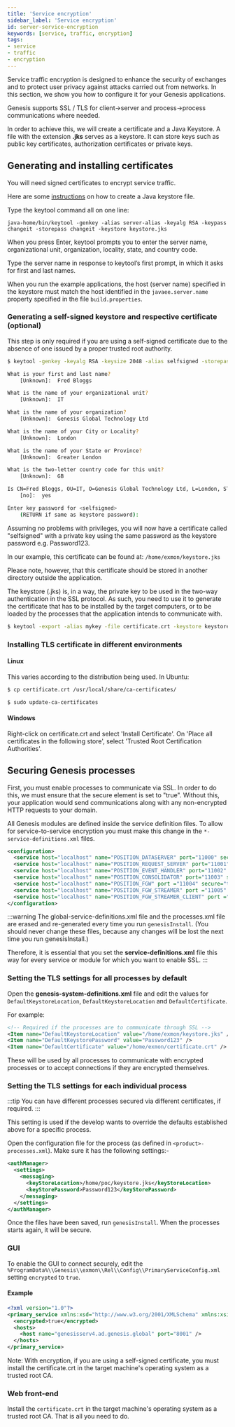 ```yaml
---
title: 'Service encryption'
sidebar_label: 'Service encryption'
id: server-service-encryption
keywords: [service, traffic, encryption]
tags:
- service
- traffic
- encryption
---
```


Service traffic encryption is designed to enhance the security of exchanges and to protect user privacy against attacks carried out from networks. In this section, we show you how to configure it for your Genesis applications.

Genesis supports SSL / TLS for client->server and process->process communications where needed.

In order to achieve this, we will create a certificate and a Java Keystore. A file with the extension **.jks** serves as a keystore. It can store keys such as public key certificates, authorization certificates or private keys.

## Generating and installing certificates

You will need signed certificates to encrypt service traffic.

Here are some [instructions](https://support.globalsign.com/digital-certificates/digital-certificate-installation/java-keytool-create-keystore#:~:text=Use%20the%20chart%20below%20to%20guide%20you%20through,on%20hash%20algorithm%20and%20product%20type.%20See%20More) on how to create a Java keystore file.

Type the keytool command all on one line:

`java-home/bin/keytool -genkey -alias server-alias -keyalg RSA -keypass changeit -storepass changeit -keystore keystore.jks`

When you press Enter, keytool prompts you to enter the server name, organizational unit, organization, locality, state, and country code.

Type the server name in response to keytool’s first prompt, in which it asks for first and last names.

When you run the example applications, the host (server name) specified in the keystore must match the host identified in the `javaee.server.name` property specified in the file `build.properties`.

### Generating a self-signed keystore and respective certificate (optional)

This step is only required if you are using a self-signed certificate due to the absence of one issued by a proper trusted root authority.

```bash
$ keytool -genkey -keyalg RSA -keysize 2048 -alias selfsigned -storepass Password1233 -keystore keystore.jks -ext SAN=dns:genesisserv1,dns:genesisserv1.ad.genesis.global,dns:genesisserv2,dns:genesisserv2.ad.genesis.global,dns:genesisserv3,dns:genesisserv3.ad.genesis.global,dns:genesisserv4,dns:genesisserv4.ad.genesis.global,ip:193.144.16.43

What is your first and last name?
    [Unknown]:  Fred Bloggs

What is the name of your organizational unit?
    [Unknown]:  IT

What is the name of your organization?
    [Unknown]:  Genesis Global Technology Ltd

What is the name of your City or Locality?
    [Unknown]:  London

What is the name of your State or Province?
    [Unknown]:  Greater London

What is the two-letter country code for this unit?
    [Unknown]:  GB

Is CN=Fred Bloggs, OU=IT, O=Genesis Global Technology Ltd, L=London, ST=Greater London, C=GB correct?
    [no]:  yes

Enter key password for <selfsigned>
    (RETURN if same as keystore password):
```

Assuming no problems with privileges, you will now have a certificate called "selfsigned" with a private key using the same password as the keystore password e.g. Password123.

In our example, this certificate can be found at: `/home/exmon/keystore.jks`

Please note, however, that this certificate should be stored in another directory outside the application.

The keystore (.jks) is, in a way, the private key to be used in the two-way authentication in the SSL protocol. As such, you need to use it to generate the certificate that has to be installed by the target computers, or to be loaded by the processes that the application intends to communicate with.

```bash
$ keytool -export -alias mykey -file certificate.crt -keystore keystore.jks
```

### Installing TLS certificate in different environments

#### Linux

This varies according to the distribution being used. In Ubuntu:

```bash
$ cp certificate.crt /usr/local/share/ca-certificates/

$ sudo update-ca-certificates
```

#### Windows

Right-click on certificate.crt and select 'Install Certificate'. On 'Place all certificates in the following store', select 'Trusted Root Certification Authorities'.

## Securing Genesis processes

First, you must enable processes to communicate via SSL. In order to do this, we must ensure that the secure element is set to "true". Without this, your application would send communications along with any non-encrypted HTTP requests to your domain.

All Genesis modules are defined inside the service definition files. To allow for service-to-service encryption you must make this change in the `*-service-definitions.xml` files.

```xml
<configuration>
  <service host="localhost" name="POSITION_DATASERVER" port="11000" secure="true"/>
  <service host="localhost" name="POSITION_REQUEST_SERVER" port="11001" secure="true"/>
  <service host="localhost" name="POSITION_EVENT_HANDLER" port="11002" secure="true"/>
  <service host="localhost" name="POSITION_CONSOLIDATOR" port="11003" secure="true"/>
  <service host="localhost" name="POSITION_FGW" port ="11004" secure="true"/>
  <service host="localhost" name="POSITION_FGW_STREAMER" port ="11005" secure="true"/>
  <service host="localhost" name="POSITION_FGW_STREAMER_CLIENT" port ="11006" secure="true"/>
</configuration>
```
:::warning
The global-service-definitions.xml file and the processes.xml file are erased and re-generated every time you run `genesisInstall`. (You should never change these files, because any changes will be lost the next time you run genesisInstall.)

Therefore, it is essential that you set the **service-definitions.xml** file this way for every service or module for which you want to enable SSL.
:::

### Setting the TLS settings for all processes by default

Open the **genesis-system-definitions.xml** file and edit the values for `DefaultKeystoreLocation`, `DefaultKeystoreLocation` and `DefaultCertificate`.

For example:

```xml
<!-- Required if the processes are to communicate through SSL -->
<Item name="DefaultKeystoreLocation" value="/home/exmon/keystore.jks" />
<Item name="DefaultKeystorePassword" value="Password123" />
<Item name="DefaultCertificate" value="/home/exmon/certificate.crt" />
```

These will be used by all processes to communicate with encrypted processes or to accept connections if they are encrypted themselves.

### Setting the TLS settings for each individual process

:::tip
You can have different processes secured via different certificates, if required.
:::

This setting is used if the develop wants to override the defaults established above for a specific process.

Open the configuration file for the process (as defined in `<product>-processes.xml`). Make sure it has the following settings:-

```xml
<authManager>
  <settings>
    <messaging>
      <keyStoreLocation>/home/poc/keystore.jks</keyStoreLocation>
      <keyStorePassword>Password123</keyStorePassword>
    </messaging>
  </settings>
</authManager>
```

Once the files have been saved, run `genesisInstall`. When the processes starts again, it will be secure.

### GUI

To enable the GUI to connect securely, edit the `%ProgramData%\\Genesis\\exmon\\Rel\\Config\\PrimaryServiceConfig.xml` setting `encrypted` to `true`.

#### Example

```xml
<?xml version="1.0"?>
<primary_service xmlns:xsd="http://www.w3.org/2001/XMLSchema" xmlns:xsi="http://www.w3.org/2001/XMLSchema-instance">
  <encrypted>true</encrypted>
  <hosts>
    <host name="genesisserv4.ad.genesis.global" port="8001" />
  </hosts>
</primary_service>
```

Note: With encryption, if you are using a self-signed certificate, you must install the certificate.crt in the target machine's operating system as a trusted root CA.

### Web front-end

Install the `certificate.crt` in the target machine's operating system as a trusted root CA. That is all you need to do.
